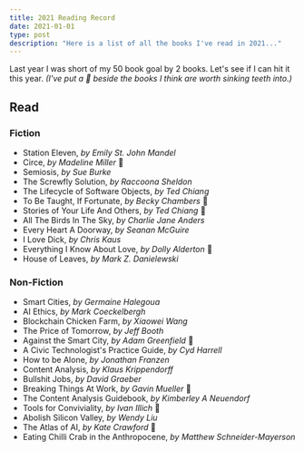 ```yaml
---
title: 2021 Reading Record
date: 2021-01-01
type: post
description: "Here is a list of all the books I've read in 2021..."
---
```


Last year I was short of my 50 book goal by 2 books. Let's see if I can hit it this year.
_(I've put a 🦷 beside the books I think are worth sinking teeth into.)_

## Read
### Fiction
- Station Eleven, _by Emily St. John Mandel_
- Circe, _by Madeline Miller_ 🦷
- Semiosis, _by Sue Burke_
- The Screwfly Solution, _by Raccoona Sheldon_
- The Lifecycle of Software Objects, _by Ted Chiang_
- To Be Taught, If Fortunate, _by Becky Chambers_ 🦷
- Stories of Your Life And Others, _by Ted Chiang_ 🦷
- All The Birds In The Sky, _by Charlie Jane Anders_
- Every Heart A Doorway, _by Seanan McGuire_
- I Love Dick, _by Chris Kaus_
- Everything I Know About Love, _by Dolly Alderton_ 🦷
- House of Leaves, _by Mark Z. Danielewski_

### Non-Fiction
- Smart Cities, _by Germaine Halegoua_
- AI Ethics, _by Mark Coeckelbergh_ 
- Blockchain Chicken Farm, _by Xiaowei Wang_
- The Price of Tomorrow, _by Jeff Booth_
- Against the Smart City, _by Adam Greenfield_ 🦷
- A Civic Technologist's Practice Guide, _by Cyd Harrell_
- How to be Alone, _by Jonathan Franzen_
- Content Analysis, _by Klaus Krippendorff_
- Bullshit Jobs, _by David Graeber_
- Breaking Things At Work, _by Gavin Mueller_ 🦷
- The Content Analysis Guidebook, _by Kimberley A Neuendorf_
- Tools for Conviviality, _by Ivan Illich_ 🦷
- Abolish Silicon Valley, _by Wendy Liu_
- The Atlas of AI, _by Kate Crawford_ 🦷
- Eating Chilli Crab in the Anthropocene, _by Matthew Schneider-Mayerson_